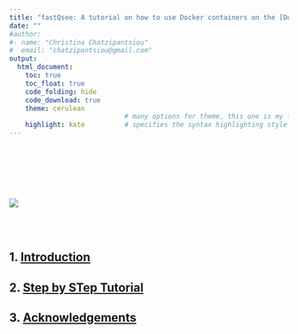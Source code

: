 ```yaml
---
title: "fastQsee: A tutorial on how to use Docker containers on the [Deploit platform](https://lifebit.page.link/deploit) to quickly generate a plot-ful FastQC report"
date: ""
#author:
#- name: "Christina Chatzipantsiou"
#  email: "chatzipantsiou@gmail.com"
output: 
  html_document:
    toc: true
    toc_float: true  
    code_folding: hide
    code_download: true
    theme: cerulean  
                             # many options for theme, this one is my favorite.
    highlight: kate          # specifies the syntax highlighting style
---
```

<br><br>


<br><br>

![](https://github.com/cgpu/fastQsee_helper_repo/blob/master/images/docker_x_deploit_gif_blogpost_header.gif?raw=true)

<br><br>


## 1. [Introduction](Introduction.html)
## 2. [Step by STep Tutorial](Tutorial.html)
## 3. [Acknowledgements](Acknowledgements.html)